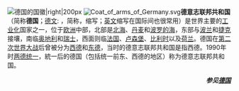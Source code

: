 [[File:Europe_location_GER.png|[[德国]]的[[国徽|国徽]]|right|200px]]
[[File:Coat_of_arms_of_Germany.svg|left]]'''德意志联邦共和国'''（简称'''德国'''；[[德文|德文]]: '''{{lang|de|Bundesrepublik Deutschland}}'''，简称'''{{lang|de|Deutschland}}'''，缩写'''{{lang|de|BRD}}'''；[[英文|英文]]缩写'''{{lang|en|FRG}}'''在国际间也很常用）是世界主要的[[工业革命|工业化]]国家之一，位于[[欧洲|欧洲]]中部，北部是[[北海_(大西洋)|北海]]、[[丹麦|丹麦]]和[[波罗的海|波罗的海]]，东部与[[波兰|波兰]]和[[捷克|捷克]]接壤，南临[[奥地利|奥地利]]和[[瑞士|瑞士]]，西面则临[[法国|法国]]、[[卢森堡|卢森堡]]、[[比利时|比利时]]以及[[荷兰|荷兰]]。德国在[[第二次世界大战|第二次世界大战]]后曾被分为[[西德|西德]]和[[东德|东德]]，当时的德意志联邦共和国是指西德。1990年时[[两德统一|两德统一]]，統一后的德国（包括统一前东、西德的地区）称为德意志联邦共和国。



<div style="text-align: right;">
'''''参见[[德国|德国]]'''''
</div>